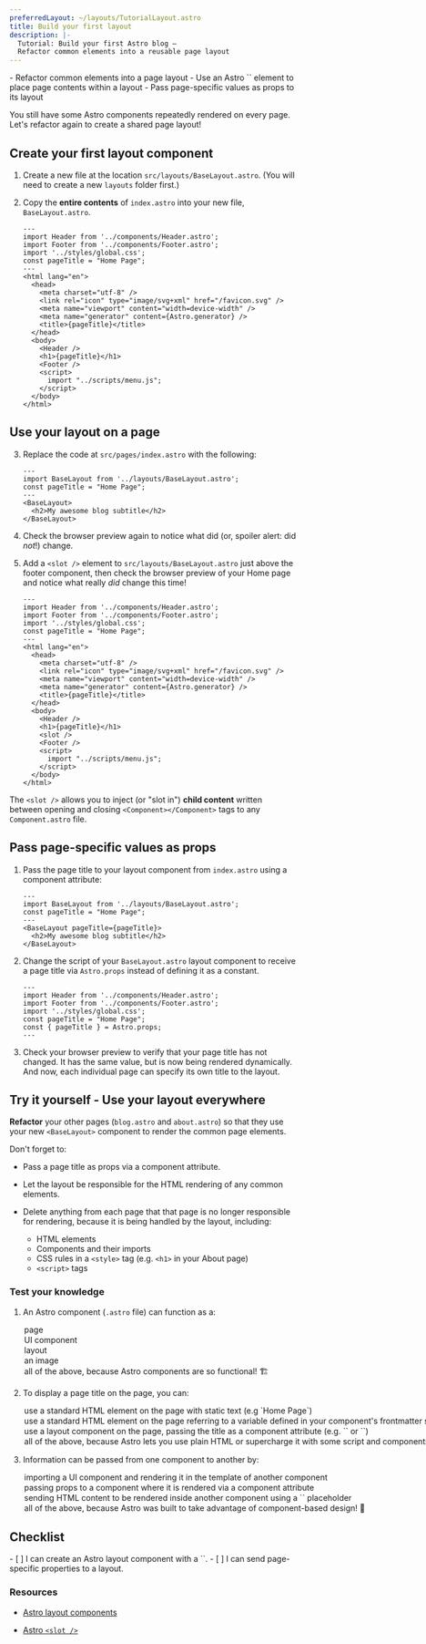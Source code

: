 ```yaml
---
preferredLayout: ~/layouts/TutorialLayout.astro
title: Build your first layout
description: |-
  Tutorial: Build your first Astro blog —
  Refactor common elements into a reusable page layout
---
```




<PreCheck>
  - Refactor common elements into a page layout
  - Use an Astro `<slot />` element to place page contents within a layout
  - Pass page-specific values as props to its layout
</PreCheck>

You still have some Astro components repeatedly rendered on every page. Let's refactor again to create a shared page layout!

## Create your first layout component

1. Create a new file at the location `src/layouts/BaseLayout.astro`. (You will need to create a new `layouts` folder first.)

2. Copy the **entire contents** of `index.astro` into your new file, `BaseLayout.astro`.

    ```astro title="src/layouts/BaseLayout.astro"
    ---
    import Header from '../components/Header.astro';
    import Footer from '../components/Footer.astro';
    import '../styles/global.css';
    const pageTitle = "Home Page";
    ---
    <html lang="en">
      <head>
        <meta charset="utf-8" />
        <link rel="icon" type="image/svg+xml" href="/favicon.svg" />
        <meta name="viewport" content="width=device-width" />
        <meta name="generator" content={Astro.generator} />
        <title>{pageTitle}</title>
      </head>
      <body>
        <Header />
        <h1>{pageTitle}</h1>
        <Footer />
        <script>
          import "../scripts/menu.js";
        </script>
      </body>
    </html>
    ```

## Use your layout on a page

3. Replace the code at `src/pages/index.astro` with the following:

    ```astro title="src/pages/index.astro"
    ---
    import BaseLayout from '../layouts/BaseLayout.astro';
    const pageTitle = "Home Page";
    ---
    <BaseLayout>
      <h2>My awesome blog subtitle</h2>
    </BaseLayout>
    ```
 
4. Check the browser preview again to notice what did (or, spoiler alert: did _not_!) change.
    
5. Add a `<slot />` element to `src/layouts/BaseLayout.astro` just above the footer component, then check the browser preview of your Home page and notice what really _did_ change this time!

    ```astro title="src/layouts/BaseLayout.astro" ins={18}
    ---
    import Header from '../components/Header.astro';
    import Footer from '../components/Footer.astro';
    import '../styles/global.css';
    const pageTitle = "Home Page";
    ---
    <html lang="en">
      <head>
        <meta charset="utf-8" />
        <link rel="icon" type="image/svg+xml" href="/favicon.svg" />
        <meta name="viewport" content="width=device-width" />
        <meta name="generator" content={Astro.generator} />
        <title>{pageTitle}</title>
      </head>
      <body>
        <Header />
        <h1>{pageTitle}</h1>
        <slot />
        <Footer />
        <script>
          import "../scripts/menu.js";
        </script>
      </body>
    </html>
    ```

 The `<slot />` allows you to inject (or "slot in") **child content** written between opening and closing `<Component></Component>` tags to any `Component.astro` file.

## Pass page-specific values as props

1. Pass the page title to your layout component from `index.astro` using a component attribute: 

    ```astro title="src/pages/index.astro" 'pageTitle={pageTitle}'
    ---
    import BaseLayout from '../layouts/BaseLayout.astro';
    const pageTitle = "Home Page";
    ---
    <BaseLayout pageTitle={pageTitle}>
      <h2>My awesome blog subtitle</h2>
    </BaseLayout>
    ```

2. Change the script of your `BaseLayout.astro` layout component to receive a page title via `Astro.props` instead of defining it as a constant.

    ```astro title="src/layouts/BaseLayout.astro" del={5} ins={6}
    ---
    import Header from '../components/Header.astro';
    import Footer from '../components/Footer.astro';
    import '../styles/global.css';
    const pageTitle = "Home Page";
    const { pageTitle } = Astro.props;
    ---
    ```

3. Check your browser preview to verify that your page title has not changed. It has the same value, but is now being rendered dynamically. And now, each individual page can specify its own title to the layout.


<Box icon="puzzle-piece">

## Try it yourself - Use your layout everywhere

**Refactor** your other pages (`blog.astro` and `about.astro`) so that they use your new `<BaseLayout>` component to render the common page elements.

Don't forget to:

- Pass a page title as props via a component attribute.

- Let the layout be responsible for the HTML rendering of any common elements.

- Delete anything from each page that that page is no longer responsible for rendering, because it is being handled by the layout, including: 

  - HTML elements
  - Components and their imports 
  - CSS rules in a `<style>` tag (e.g. `<h1>` in your About page)
  - `<script>` tags
</Box>



<Box icon="question-mark">

### Test your knowledge

1. An Astro component (`.astro` file) can function as a:

    <MultipleChoice>
      <Option>page</Option>
      <Option>UI component</Option>
      <Option>layout</Option>
      <Option>an image</Option>
      <Option isCorrect>all of the above, because Astro components are so functional! 🏗️</Option>
    </MultipleChoice>

2. To display a page title on the page, you can:

    <MultipleChoice>
      <Option>
        use a standard HTML element on the page with static text (e.g `<h1>Home Page</h1>`)
      </Option>
      <Option>
        use a standard HTML element on the page referring to a variable defined in your component's frontmatter script (e.g. `<h1>{pageTitle}</h1>`)
      </Option>
      <Option>
        use a layout component on the page, passing the title as a component attribute (e.g. `<BaseLayout title="Home Page" />` or `<BaseLayout title={pageTitle} />`)
      </Option>
      <Option isCorrect>
        all of the above, because Astro lets you use plain HTML or supercharge it with some script and components! 💪
      </Option>
    </MultipleChoice>

3. Information can be passed from one component to another by:

    <MultipleChoice>
      <Option>
        importing a UI component and rendering it in the template of another component
      </Option>
      <Option>
        passing props to a component where it is rendered via a component attribute
      </Option>
      <Option>
        sending HTML content to be rendered inside another component using a `<slot />` placeholder
      </Option>
      <Option isCorrect>
        all of the above, because Astro was built to take advantage of component-based design! 🧩
      </Option>
    </MultipleChoice>

</Box>

<Box icon="check-list">

## Checklist

<Checklist>
- [ ] I can create an Astro layout component with a `<slot />`.
- [ ] I can send page-specific properties to a layout.
</Checklist>
</Box>

### Resources

- [Astro layout components](/en/core-concepts/layouts/)

- [Astro `<slot />`](/en/core-concepts/astro-components/#slots)
